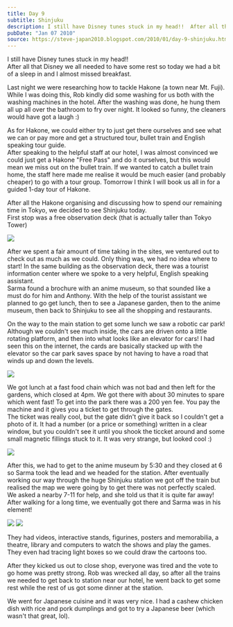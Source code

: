 ```yaml
---
title: Day 9
subtitle: Shinjuku
description: I still have Disney tunes stuck in my head!!  After all that Disney we all needed to have some rest so today we had a bit of a sleep in and ...
pubDate: "Jan 07 2010"
source: https://steve-japan2010.blogspot.com/2010/01/day-9-shinjuku.html
---
```



I still have Disney tunes stuck in my head!!  
After all that Disney we all needed to have some rest so today we had a bit of a sleep in and I almost missed breakfast.

Last night we were researching how to tackle Hakone (a town near Mt. Fuji). While I was doing this, Rob kindly did some washing for us both with the washing machines in the hotel. After the washing was done, he hung them all up all over the bathroom to fry over night. It looked so funny, the cleaners would have got a laugh :)

As for Hakone, we could either try to just get there ourselves and see what we can or pay more and get a structured tour, bullet train and English speaking tour guide.  
After speaking to the helpful staff at our hotel, I was almost convinced we could just get a Hakone "Free Pass" and do it ourselves, but this would mean we miss out on the bullet train. If we wanted to catch a bullet train home, the staff here made me realise it would be much easier (and probably cheaper) to go with a tour group. Tomorrow I think I will book us all in for a guided 1-day tour of Hakone.

After all the Hakone organising and discussing how to spend our remaining time in Tokyo, we decided to see Shinjuku today.  
First stop was a free observation deck (that is actually taller than Tokyo Tower)

<Img originalAspectRatio src="2009-japan/adqck3fwnkmpn1uuu1av.jpg" />

After we spent a fair amount of time taking in the sites, we ventured out to check out as much as we could. Only thing was, we had no idea where to start! In the same building as the observation deck, there was a tourist information center where we spoke to a very helpful, English speaking assistant.  
Sarma found a brochure with an anime museum, so that sounded like a must do for him and Anthony. With the help of the tourist assistant we planned to go get lunch, then to see a Japanese garden, then to the anime museum, then back to Shinjuku to see all the shopping and restaurants.

On the way to the main station to get some lunch we saw a robotic car park! Although we couldn't see much inside, the cars are driven onto a little rotating platform, and then into what looks like an elevator for cars! I had seen this on the internet, the cards are basically stacked up with the elevator so the car park saves space by not having to have a road that winds up and down the levels.

<Img originalAspectRatio src="2009-japan/d71gonrtqignuhusr57e.jpg" />

We got lunch at a fast food chain which was not bad and then left for the gardens, which closed at 4pm. We got there with about 30 minutes to spare which went fast! To get into the park there was a 200 yen fee. You pay the machine and it gives you a ticket to get through the gates.  
The ticket was really cool, but the gate didn't give it back so I couldn't get a photo of it. It had a number (or a price or something) written in a clear window, but you couldn't see it until you shook the ticcket around and some small magnetic fillings stuck to it. It was very strange, but looked cool :)

<Img originalAspectRatio src="2009-japan/uirpsw6rlzsdgepkiyym.jpg" />

After this, we had to get to the anime museum by 5:30 and they closed at 6 so Sarma took the lead and we headed for the station. After eventually working our way through the huge Shinjuku station we got off the train but realised the map we were going by to get there was not perfectly scaled.  
We asked a nearby 7-11 for help, and she told us that it is quite far away! After walking for a long time, we eventually got there and Sarma was in his element!

<Grid>
  <Img src="2009-japan/ttfrazrwy54ndqj9br5j.jpg" />
  <Img src="2009-japan/ghoxdnrbnrf42fnfk99v.jpg" />
</Grid>

They had videos, interactive stands, figurines, posters and memorabilia, a theatre, library and computers to watch the shows and play the games. They even had tracing light boxes so we could draw the cartoons too.

After they kicked us out to close shop, everyone was tired and the vote to go home was pretty strong. Rob was wrecked all day, so after all the trains we needed to get back to station near our hotel, he went back to get some rest while the rest of us got some dinner at the station.

We went for Japanese cuisine and it was very nice. I had a cashew chicken dish with rice and pork dumplings and got to try a Japanese beer (which wasn't that great, lol).
